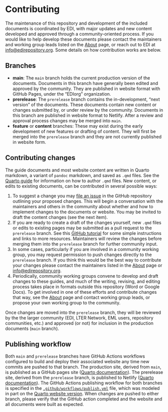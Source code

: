 # Contributing {.unnumbered}

The maintenance of this repository and development of the included documents is coordinated by EDI, with major updates and new content developed and approved through a community-oriented process. If you would like to help develop these documents please contact the maintainers and working group leads listed on the [About](about.qmd) page, or reach out to EDI at [info@edirepository.org](mailto:info@edirepository.org>). Some details on how contribution works are below.

## Branches

* **main**: The `main` branch holds the current production version of the documents. Documents in this branch have generally been edited and approved by the community. They are published in website format with GitHub Pages, under the "EDIorg" organization.
* **prerelease**: The `prerelease` branch contains the in-development, "next version" of the documents. These documents contain new content or changes submitted by, or under review by the community. Documents in this branch are published in website format to Netlify. After a review and approval process changes may be merged into `main`.
* **feature** or **content** branches: These may exist during the early development of new features or drafting of content. They will first be merged into the `prerelease` branch and they are not currently published in website form.

## Contributing changes

The guide documents and most website content are written in Quarto markdown, a variant of `pandoc` markdown, and saved as `.qmd` files. See the [Quarto guide](https://quarto.org/docs/guide/) for information on how to author `.qmd` files. New content, or edits to existing documents, can be contributed in several possible ways:

1. To suggest a change you may [file an issue](https://github.com/EDIorg/dataset_preparation_guides/issues/new/choose) in the GitHub repository outlining your proposed changes. This will begin a conversation with the maintainers and others in the community about whether and how to implement changes to the documents or website. You may be invited to draft the content changes (see the next item).
2. If you are ready to create a draft of the changes yourself, new `.qmd` files or edits to existing pages may be submitted as a pull request to the `prerelease` branch. See this [GitHub tutorial](https://github.blog/developer-skills/github/beginners-guide-to-github-creating-a-pull-request/) for some simple instructions and links to more resources. Maintainers will review the changes before merging them into the `prerelease` branch for further community input.
3. In some cases, particularly if you are involved in a community working group, you may request permission to push changes directly to the `prerelease` branch. If you think this would be the best way to contribute your changes please contact the maintainers listed in the [About](about.qmd) page or <info@edirepository.org>. 
4. Periodically, community working groups convene to develop and draft changes to these guides, and much of the writing, revising, and editing process takes place in formats outside this repository (Word or Google Docs). To get involved in one of these efforts and contribute changes that way, see the [About](about.qmd) page and contact working group leads, or propose your own working group to the community.

Once changes are moved into the `prerelease` branch, they will be reviewed by the the larger community (EDI, LTER Network, EML users, repository communities, etc.) and approved (or not) for inclusion in the production documents (`main` branch).

## Publishing workflow

Both `main` and `prerelease` branches have GitHub Actions workflows configured to build and deploy their associated website any time new commits are pushed to that branch. The production site, derived from `main`, is published as a GitHub pages site ([Quarto documentation](https://quarto.org/docs/publishing/github-pages.html#github-action)). The prerelease site, derived from the `prerelease` branch, is published to Netlify ([Quarto documentation](https://quarto.org/docs/publishing/netlify.html#github-action)). The GitHub Actions publishing workflow for both branches is specified in the [`.github/workflows/publish.yml`](.github/workflows/publish.yml) file, which was modeled in part on the [Quarto website version](https://github.com/quarto-dev/quarto-web/blob/main/.github/workflows/publish.yml). When changes are pushed to either branch, please verify that the GitHub action completed and the website and all documents were built as expected.